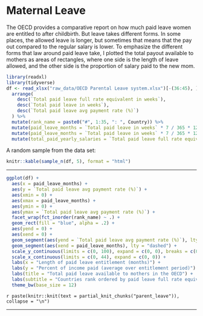 # Maternal Leave

The OECD provides a comparative report on how much paid leave women are entitled to after childbirth.  But leave takes different forms.  In some places, the allowed leave is longer, but sometimes that means that the pay out compared to the regular salary is lower.  To emphasize the different forms that law around paid leave take, I plotted the total payout available to mothers as areas of rectangles, where one side is the length of leave allowed, and the other side is the proportion of salary paid to the new mom.  


```r
library(readxl)
library(tidyverse)
df <- read_xlsx("raw_data/OECD Parental Leave system.xlsx")[-(36:45), ] %>%
  arrange(
    desc(`Total paid leave full rate equivalent in weeks`),
    desc(`Total paid leave in weeks`),
    desc(`Total paid leave avg payment rate (%)`)
  ) %>%
  mutate(rank_name = paste0("#", 1:35, ": ", Country)) %>%
  mutate(paid_leave_months = `Total paid leave in weeks` * 7 / 365 * 12) %>%
  mutate(paid_leave_months = `Total paid leave in weeks` * 7 / 365 * 12) %>%
  mutate(total_paid_yearly_salaries = `Total paid leave full rate equivalent in weeks` / 52)
```


A random sample from the data set: 
```r
knitr::kable(sample_n(df, 5), format = "html")
```


---

```r
ggplot(df) +
  aes(x = paid_leave_months) +
  aes(y = `Total paid leave avg payment rate (%)`) +
  aes(xmin = 0) +
  aes(xmax = paid_leave_months) +
  aes(ymin = 0) +
  aes(ymax = `Total paid leave avg payment rate (%)`) +
  facet_wrap(fct_inorder(rank_name) ~ .) +
  geom_rect(fill = "blue", alpha = .2) +
  aes(yend = 0) +
  aes(xend = 0) +
  geom_segment(aes(yend = `Total paid leave avg payment rate (%)`), lty = "dashed") +
  geom_segment(aes(xend = paid_leave_months), lty = "dashed") +
  scale_y_continuous(limits = c(0, 100), expand = c(0, 0), breaks = c(0, 50, 100)) +
  scale_x_continuous(limits = c(0, 44), expand = c(0, 0)) +
  labs(x = "Length of paid leave entitlement (months)") +
  labs(y = "Percent of income paid (average over entitlement period)") +
  labs(title = "Total paid leave available to mothers in the OECD") +
  labs(subtitle = "Countries rank ordered by paid leave full rate equivalent (blue rectangular area)\nVisualization: Gina Reynolds | Data source: OECD.org ") +
  theme_bw(base_size = 12) 
```


`r paste(knitr::knit(text = partial_knit_chunks("parent_leave")), collapse = "\n")`


---